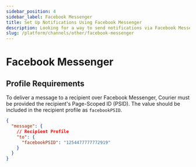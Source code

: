```yaml
---
sidebar_position: 4
sidebar_label: Facebook Messenger
title: Set Up Notifications Using Facebook Messenger
description: Looking for a way to send notifications via Facebook Messenger? This step-by-step tutorial will show you how to integrate Facebook Messenger's API the easy way.
slug: /platform/channels/other/facebook-messenger
---
```


# Facebook Messenger

## Profile Requirements

To deliver a message to a recipient over Facebook Messenger, Courier must be provided the recipient's Page-Scoped ID (PSID). The value should be included in the recipient profile as `facebookPSID`.

```json title=JSON
{
  "message": {
    // Recipient Profile
    "to": {
      "facebookPSID": "1254477777772919"
    }
  }
}
```
